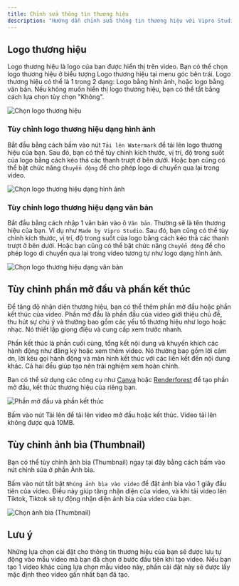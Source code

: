 ```yaml
---
title: Chỉnh sửa thông tin thương hiệu
description: "Hướng dẫn chỉnh sửa thông tin thương hiệu với Vipro Studio"
---
```


## Logo thương hiệu

Logo thương hiệu là logo của bạn được hiển thị trên video. Bạn có thể chọn logo thương hiệu ở biểu tượng Logo thương hiệu tại menu góc bên trái. Logo thương hiệu có thể là 1 trong 2 dạng: Logo bằng hình ảnh, hoặc logo bằng văn bản.
Nếu không muốn hiển thị logo thương hiệu, bạn có thể tắt bằng cách lựa chọn tùy chọn "Không".

<img
  src='/vi/images/usage/video-editor/watermark.jpg'
  alt='Chọn logo thương hiệu'
  className='rounded-lg'
/>

### Tùy chỉnh logo thương hiệu dạng hình ảnh

Bắt đầu bằng cách bấm vào nút `Tải lên Watermark` để tải lên logo thương hiệu của bạn. Sau đó, bạn có thể tùy chỉnh kích thước, vị trí, độ trong suốt của logo bằng cách kéo thả các thanh trượt ở bên dưới. Hoặc bạn cũng có thể bật chức năng `Chuyển động` để cho phép logo di chuyển qua lại trong video.

<img
  src='/vi/images/usage/video-editor/watermark-image.jpg'
  alt='Chọn logo thương hiệu dạng hình ảnh'
  className='rounded-lg'
/>

### Tùy chỉnh logo thương hiệu dạng văn bản

Bắt đầu bằng cách nhập 1 văn bản vào ô `Văn bản`. Thường sẽ là tên thương hiệu của bạn. Ví dụ như `Made by Vipro Studio`. Sau đó, bạn cũng có thể tùy chỉnh kích thước, vị trí, độ trong suốt của logo bằng cách kéo thả các thanh trượt ở bên dưới. Hoặc bạn cũng có thể bật chức năng `Chuyển động` để cho phép logo di chuyển qua lại trong video tương tự như logo dạng hình ảnh.

<img
  src='/vi/images/usage/video-editor/watermark-text.jpg'
  alt='Chọn logo thương hiệu dạng văn bản'
  className='rounded-lg'
/>

## Tùy chỉnh phần mở đầu và phần kết thúc

Để tăng độ nhận diện thương hiệu, bạn có thể thêm phần mở đầu hoặc phần kết thúc của video. Phần mở đầu là phần đầu của video giới thiệu chủ đề, thu hút sự chú ý và thường bao gồm các yếu tố thương hiệu như logo hoặc nhạc. Nó thiết lập giọng điệu và cung cấp xem trước nhanh.

Phần kết thúc là phần cuối cùng, tổng kết nội dung và khuyến khích các hành động như đăng ký hoặc xem thêm video. Nó thường bao gồm lời cảm ơn, lời kêu gọi hành động và màn hình kết thúc với các liên kết đến nội dung khác. Cả hai đều giúp tạo nên trải nghiệm xem hoàn chỉnh.

Bạn có thể sử dụng các công cụ như [Canva](https://www.canva.com/search?q=intro) hoặc [Renderforest](https://www.renderforest.com/intro-videos) để tạo phần mở đầu, kết thúc thương hiệu của riêng bạn.

<img
  src='/vi/images/usage/video-editor/watermark-intro.jpg'
  alt='Phần mở đầu và phần kết thúc'
  className='rounded-lg'
/>

Bấm vào nút Tải lên để tải lên video mở đầu hoặc kết thúc. Video tải lên không được quá 10MB.

## Tùy chỉnh ảnh bìa (Thumbnail)

Bạn có thể tùy chỉnh ảnh bìa (Thumbnail) ngay tại đây bằng cách bấm vào nút chỉnh sửa ở phần Ảnh bìa.

Bấm vào nút tắt bật `Nhúng ảnh bìa vào video` để đặt ảnh bìa vào 1 giây đầu tiên của video. Điều này giúp tăng nhận diện của video, và khi tải video lên Tiktok, Tiktok sẽ tự động nhận diện ảnh bìa của video của bạn.

<img
  src='/vi/images/usage/video-editor/watermark-thumbnail.jpg'
  alt='Chọn ảnh bìa (Thumbnail)'
  className='rounded-lg'
/>

## Lưu ý

Những lựa chọn cài đặt cho thông tin thương hiệu của bạn sẽ được lưu tự động vào mẫu video mà bạn đã chọn ở bước đầu tiên khi tạo video. Nếu bạn tạo 1 video khác cũng lựa chọn mẫu video này, phần cài đặt này sẽ được lấy mặc định theo video gần nhất bạn đã tạo.
